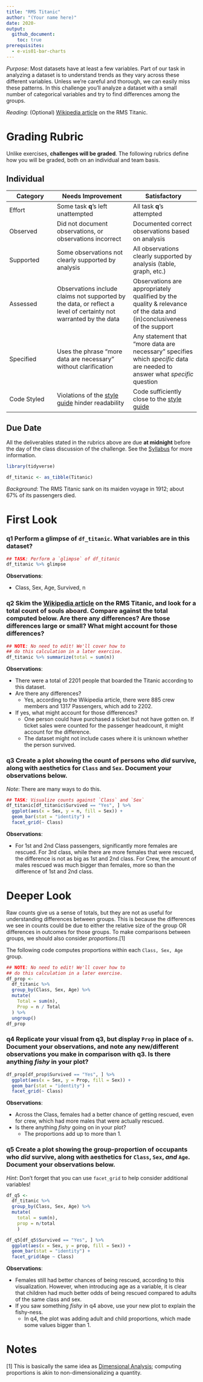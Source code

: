 ```yaml
---
title: "RMS Titanic"
author: "(Your name here)"
date: 2020-
output:
  github_document:
    toc: true
prerequisites:
  - e-vis01-bar-charts
---
```


*Purpose*: Most datasets have at least a few variables. Part of our task in analyzing a dataset is to understand trends as they vary across these different variables. Unless we're careful and thorough, we can easily miss these patterns. In this challenge you'll analyze a dataset with a small number of categorical variables and try to find differences among the groups.

*Reading*: (Optional) [Wikipedia article](https://en.wikipedia.org/wiki/RMS_Titanic) on the RMS Titanic.

<!-- include-rubric -->
# Grading Rubric
<!-- -------------------------------------------------- -->

Unlike exercises, **challenges will be graded**. The following rubrics define how you will be graded, both on an individual and team basis.

## Individual
<!-- ------------------------- -->

| Category | Needs Improvement | Satisfactory |
|----------|----------------|--------------|
| Effort | Some task __q__'s left unattempted | All task __q__'s attempted |
| Observed | Did not document observations, or observations incorrect | Documented correct observations based on analysis |
| Supported | Some observations not clearly supported by analysis | All observations clearly supported by analysis (table, graph, etc.) |
| Assessed | Observations include claims not supported by the data, or reflect a level of certainty not warranted by the data | Observations are appropriately qualified by the quality & relevance of the data and (in)conclusiveness of the support |
| Specified | Uses the phrase "more data are necessary" without clarification | Any statement that "more data are necessary" specifies which *specific* data are needed to answer what *specific* question |
| Code Styled | Violations of the [style guide](https://style.tidyverse.org/) hinder readability | Code sufficiently close to the [style guide](https://style.tidyverse.org/) |

## Due Date
<!-- ------------------------- -->

All the deliverables stated in the rubrics above are due **at midnight** before the day of the class discussion of the challenge. See the [Syllabus](https://docs.google.com/document/d/1qeP6DUS8Djq_A0HMllMqsSqX3a9dbcx1/edit?usp=sharing&ouid=110386251748498665069&rtpof=true&sd=true) for more information.

```r
library(tidyverse)

df_titanic <- as_tibble(Titanic)
```

*Background*: The RMS Titanic sank on its maiden voyage in 1912; about 67% of its passengers died.

# First Look
<!-- -------------------------------------------------- -->

### __q1__ Perform a glimpse of `df_titanic`. What variables are in this dataset?

```r
## TASK: Perform a `glimpse` of df_titanic
df_titanic %>% glimpse
```

**Observations**:

- Class, Sex, Age, Survived, n

### __q2__ Skim the [Wikipedia article](https://en.wikipedia.org/wiki/RMS_Titanic) on the RMS Titanic, and look for a total count of souls aboard. Compare against the total computed below. Are there any differences? Are those differences large or small? What might account for those differences?

```r
## NOTE: No need to edit! We'll cover how to
## do this calculation in a later exercise.
df_titanic %>% summarize(total = sum(n))
```

**Observations**:

- There were a total of 2201 people that boarded the Titanic according to this dataset.
- Are there any differences?
  - Yes, according to the Wikipedia article, there were 885 crew members and 1317 Passengers, which add to 2202.
- If yes, what might account for those differences?
  - One person could have purchased a ticket but not have gotten on. If ticket sales were counted for the passenger headcount, it might account for the difference.
  - The dataset might not include cases where it is unknown whether the person survived.

### __q3__ Create a plot showing the count of persons who *did* survive, along with aesthetics for `Class` and `Sex`. Document your observations below.

*Note*: There are many ways to do this.

```r
## TASK: Visualize counts against `Class` and `Sex`
df_titanic[df_titanic$Survived == "Yes", ] %>%
  ggplot(aes(x = Sex, y = n, fill = Sex)) +
  geom_bar(stat = "identity") +
  facet_grid(~ Class)
```

**Observations**:

- For 1st and 2nd Class passengers, significantly more females are rescued. For 3rd class, while there are more females that were rescued, the difference is not as big as 1st and 2nd class. For Crew, the amount of males rescued was much bigger than females, more so than the difference of 1st and 2nd class.



# Deeper Look
<!-- -------------------------------------------------- -->

Raw counts give us a sense of totals, but they are not as useful for understanding differences between groups. This is because the differences we see in counts could be due to either the relative size of the group OR differences in outcomes for those groups. To make comparisons between groups, we should also consider *proportions*.[1]

The following code computes proportions within each `Class, Sex, Age` group.

```r
## NOTE: No need to edit! We'll cover how to
## do this calculation in a later exercise.
df_prop <-
  df_titanic %>%
  group_by(Class, Sex, Age) %>%
  mutate(
    Total = sum(n),
    Prop = n / Total
  ) %>%
  ungroup()
df_prop
```

### __q4__ Replicate your visual from q3, but display `Prop` in place of `n`. Document your observations, and note any new/different observations you make in comparison with q3. Is there anything *fishy* in your plot?

```r
df_prop[df_prop$Survived == "Yes", ] %>%
  ggplot(aes(x = Sex, y = Prop, fill = Sex)) +
  geom_bar(stat = "identity") +
  facet_grid(~ Class)
```

**Observations**:


- Across the Class, females had a better chance of getting rescued, even for crew, which had more males that were actually rescued.
- Is there anything *fishy* going on in your plot?
  - The proportions add up to more than 1.

### __q5__ Create a plot showing the group-proportion of occupants who *did* survive, along with aesthetics for `Class`, `Sex`, *and* `Age`. Document your observations below.

*Hint*: Don't forget that you can use `facet_grid` to help consider additional variables!

```r
df_q5 <-
  df_titanic %>%
  group_by(Class, Sex, Age) %>%
  mutate(
    total = sum(n),
    prop = n/total
    )

df_q5[df_q5$Survived == "Yes", ] %>%
  ggplot(aes(x = Sex, y = prop, fill = Sex)) +
  geom_bar(stat = "identity") +
  facet_grid(Age ~ Class)
```

**Observations**:

- Females still had better chances of being rescued, according to this visualization. However, when introducing age as a variable, it is clear that children had much better odds of being rescued compared to adults of the same class and sex.
- If you saw something *fishy* in q4 above, use your new plot to explain the fishy-ness.
  - In q4, the plot was adding adult and child proportions, which made some values bigger than 1. 

# Notes
<!-- -------------------------------------------------- -->

[1] This is basically the same idea as [Dimensional Analysis](https://en.wikipedia.org/wiki/Dimensional_analysis); computing proportions is akin to non-dimensionalizing a quantity.
